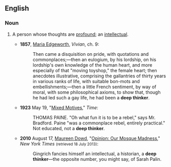 ==English==

===Noun===
{{en-noun|head=[[deep]] [[thinker]]}}

# {{context|idiomatic|lang=en}} A person whose thoughts are [[profound]]; an [[intellectual]].
#* '''1857''', [[w:Maria Edgeworth|Maria Edgeworth]], ''Vivian'', ch. 9:
#*: Then came a disquisition on pride, with quotations and commonplaces;—then an eulogium, by his lordship, on his lordship's own knowledge of the human heart, and more especially of that "moving toyshop," the female heart; then anecdotes illustrative, comprising the gallantries of thirty years in various ranks of life, with suitable bon-mots and embellishments;—then a little French sentiment, by way of moral, with some philosophical axioms, to show that, though he had led such a gay life, he had been a '''deep thinker'''.
#* '''1923''' May 19, "[http://www.time.com/time/magazine/article/0,9171,715454,00.html Mixed Motives]," ''Time'':
#*: THOMAS PAINE. "Oh what fun it is to be a rebel," says Mr. Bradford. Paine "was a commonplace rebel, entirely practical." Not educated, not a '''deep thinker'''.
#* '''2010''' August 17, [[w:Maureen Dowd|Maureen Dowd]], "[http://www.nytimes.com/2010/08/18/opinion/18dowd.html?_r=0 Opinion: Our Mosque Madness]," ''New York Times'' <small>(retrieved 18 July 2013)</small>:
#*: Gingrich fancies himself an intellectual, a historian, a '''deep thinker'''—the opposite number, you might say, of Sarah Palin.